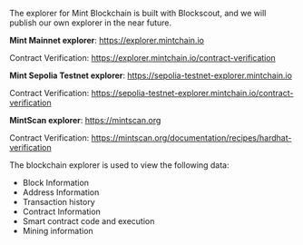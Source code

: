 The explorer for Mint Blockchain is built with Blockscout, and we will publish our own explorer in the near future.

<b>Mint Mainnet explorer</b>: https://explorer.mintchain.io

Contract Verification: https://explorer.mintchain.io/contract-verification

<b>Mint Sepolia Testnet explorer</b>: https://sepolia-testnet-explorer.mintchain.io

Contract Verification: https://sepolia-testnet-explorer.mintchain.io/contract-verification

<b>MintScan explorer</b>: https://mintscan.org

Contract Verification: https://mintscan.org/documentation/recipes/hardhat-verification

The blockchain explorer is used to view the following data:

* Block Information
* Address Information
* Transaction history
* Contract Information
* Smart contract code and execution
* Mining information